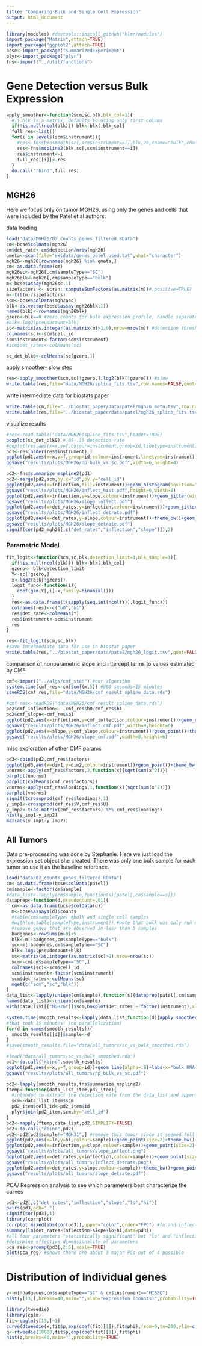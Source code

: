```yaml
---
title: "Comparing Bulk and Single Cell Expression"
output: html_document
---
```


```r
library(modules) #devtools::install_github("klmr/modules")
import_package("Matrix",attach=TRUE)
import_package("ggplot2",attach=TRUE)
bcse<-import_package("SummarizedExperiment")
plyr<-import_package("plyr")
fns<-import("../util/functions")
```

# Gene Detection versus Bulk Expression

```r
apply_smoother<-function(scm,sc,blk,blk_col=1){
  #if blk is a matrix, defaults to using only first column
  if(!is.null(ncol(blk))) blk<-blk[,blk_col]
  full_res<-list()
  for(i in levels(scm$instrument)){
    #res<-fns$binsmooth(sc[,scm$instrument==i],blk,20,xname="bulk",cname_base="sc")
    res<-fns$mspline2(blk,sc[,scm$instrument==i])
    res$instrument<-i
    full_res[[i]]<-res
  }
  do.call("rbind",full_res)
}
```

## MGH26

Here we focus only on tumor MGH26, using only the genes and cells that were included by the Patel et al authors.

data loading
```r
load("data/MGH26/02_counts_genes_filtered.RData")
cm<-bcse$colData(mgh26)
cm$det_rate<-cm$detection/nrow(mgh26)
gmeta<-scan(file="extdata/genes_patel_used.txt",what="character")
mgh26<-mgh26[rownames(mgh26) %in% gmeta,]
cm<-as.data.frame(cm)
mgh26sc<-mgh26[,cm$sampleType=="SC"]
mgh26blk<-mgh26[,cm$sampleType=="bulk"]
m<-bcse$assay(mgh26sc,1)
sizefactors <- scran::computeSumFactors(as.matrix(m))#,positive=TRUE)
m<-t(t(m)/sizefactors)
scm<-bcse$colData(mgh26sc)
blk<-as.vector(bcse$assay(mgh26blk,1))
names(blk)<-rownames(mgh26blk)
gzero<-blk==0 #zero counts for bulk expression profile, handle separately.
#blk<-log2(pseudocount+blk)
sc<-matrix(as.integer(as.matrix(m)>1.0),nrow=nrow(m)) #detection threshold = 1 normalized count
colnames(sc)<-scm$cell_id
scm$instrument<-factor(scm$instrument)
#scm$det_rates<-colMeans(sc)

sc_det_blk0<-colMeans(sc[gzero,])
```
apply smoother- slow step
```r
res<-apply_smoother(scm,sc[!gzero,],log2(blk[!gzero])) #slow
write.table(res,file="data/MGH26/spline_fits.tsv",row.names=FALSE,quot=FALSE)
```

write intermediate data for biostats paper
```r
write.table(cm,file="../biostat_paper/data/patel/mgh26_meta.tsv",row.names=FALSE,quot=FALSE)
write.table(res,file="../biostat_paper/data/patel/mgh26_spline_fits.tsv",row.names=FALSE,quot=FALSE)
```

visualize results
```r
#res<-read.table("data/MGH26/spline_fits.tsv",header=TRUE)
boxplot(sc_det_blk0) #.05-.15 detection rate
#ggplot(res,aes(x=x,y=f,colour=instrument,group=id,linetype=instrument))+geom_line()+theme_bw()
pd1<-res[order(res$instrument),]
ggplot(pd1,aes(x=x,y=f,group=id,colour=instrument,linetype=instrument))+geom_line(alpha=.5)+labs(x="bulk RNA-Seq log2-expression",y="single cell detection rate")+ theme_bw()#+geom_hline(yintercept=1,linetype=2)
ggsave("results/plots/MGH26/np_bulk_vs_sc.pdf",width=6,height=4)

pd2<-fns$summarize_mspline2(pd1)
pd2<-merge(pd2,scm,by.x="id",by.y="cell_id")
ggplot(pd2,aes(x=inflection,fill=instrument))+geom_histogram(position="dodge",bins=10,colour="black")+theme_bw()
ggsave("results/plots/MGH26/inflect_hist.pdf",height=6,width=8)
ggplot(pd2,aes(x=inflection,y=slope,colour=instrument))+geom_jitter(width=.2,size=2)+theme_bw()
ggsave("results/plots/MGH26/slope_inflect.pdf")
ggplot(pd2,aes(x=det_rates,y=inflection,colour=instrument))+geom_jitter(height=.2,size=2)+theme_bw()+xlab("detection rate")
ggsave("results/plots/MGH26/inflect_detrate.pdf")
ggplot(pd2,aes(x=det_rates,y=slope,colour=instrument))+theme_bw()+geom_point(size=2)
ggsave("results/plots/MGH26/slope_detrate.pdf")
signif(cor(pd2_mgh26[,c("det_rates","inflection","slope")]),2)
```

### Parametric Model

```r
fit_logit<-function(scm,sc,blk,detection_limit=1,blk_sample=1){
  if(!is.null(ncol(blk))) blk<-blk[,blk_col]
  gzero<- blk<detection_limit
  Y<-sc[!gzero,]
  x<-log2(blk[!gzero])
  logit_func<-function(i){
    coef(glm(Y[,i]~x,family=binomial()))
  }
  res<-as.data.frame(t(sapply(seq.int(ncol(Y)),logit_func)))
  colnames(res)<-c("b0","b1")
  res$det_rate<-colMeans(Y)
  res$instrument<-scm$instrument
  res
}

res<-fit_logit(scm,sc,blk)
#save intermediate data for use in biostat paper
write.table(res,"../biostat_paper/data/patel/mgh26_logit.tsv",quot=FALSE,row.names=FALSE)
```

comparison of nonparametric slope and intercept terms to values estimated by CMF
```r
cmf<-import("../algs/cmf_stan") #our algorithm
system.time(cmf_res<-cmf$cmf(m,5)) #880 seconds=15 minutes
saveRDS(cmf_res,file="data/MGH26/cmf_result_spline_data.rds")
```
```r
#cmf_res<-readRDS("data/MGH26/cmf_result_spline_data.rds")
pd2$cmf_inflection<- -cmf_res$b0/cmf_res$b1
pd2$cmf_slope<-cmf_res$b1
ggplot(pd2,aes(x=inflection,y=cmf_inflection,colour=instrument))+geom_point()+theme_bw()+xlab("nonparametric inflection point estimate")+ylab("CMF inflection point estimate") #correlation .93
ggsave("results/plots/MGH26/inflect_cmf.pdf",width=8,height=6)
ggplot(pd2,aes(x=slope,y=cmf_slope,colour=instrument))+geom_point()+theme_bw()+xlab("nonparametric slope estimate")+ylab("CMF slope estimate") #correlation .66
ggsave("results/plots/MGH26/slope_cmf.pdf",width=8,height=6)
```
misc exploration of other CMF params
```r
pd3<-cbind(pd2,cmf_res$factors)
ggplot(pd3,aes(x=dim1,y=dim2,colour=instrument))+geom_point()+theme_bw()
unorms<-apply(cmf_res$factors,2,function(x){sqrt(sum(x^2))})
barplot(unorms)
barplot(colMeans(cmf_res$factors))
vnorms<-apply(cmf_res$loadings,1,function(x){sqrt(sum(x^2))})
barplot(vnorms)
signif(tcrossprod(cmf_res$loadings),1)
y_imp1<-crossprod(cmf_res$V,cmf_res$U)
y_imp2<-t(as.matrix(cmf_res$factors) %*% cmf_res$loadings)
hist(y_imp1-y_imp2)
max(abs(y_imp1-y_imp2)) 
```

## All Tumors

Data pre-processing was done by Stephanie. Here we just load the expression set object she created. There was only one bulk sample for each tumor so use it as the baseline reference.

```r
load("data/02_counts_genes_filtered.RData")
cm<-as.data.frame(bcse$colData(patel))
cm$sample<-factor(cm$sample)
#data_list<-lapply(cm$sample,function(s){patel[,cm$sample==s]})
dataprep<-function(d,pseudocount=.01){
  cm<-as.data.frame(bcse$colData(d))
  m<-bcse$assays(d)$counts
  #table(cm$sampleType) #bulk and single cell samples
  #with(cm,table(sampleType,instrument)) #note that bulk was only run on HISEQ
  #remove genes that are observed in less than 5 samples
  badgenes<-rowSums(m>0)<5
  blk<-m[!badgenes,cm$sampleType=="bulk"]
  sc<-m[!badgenes,cm$sampleType=="SC"]
  blk<-log2(pseudocount+blk)
  sc<-matrix(as.integer(as.matrix(sc)>0),nrow=nrow(sc))
  scm<-cm[cm$sampleType=="SC",]
  colnames(sc)<-scm$cell_id
  scm$instrument<-factor(scm$instrument)
  scm$det_rates<-colMeans(sc)
  mget(c("scm","sc","blk"))
}
data_list<-lapply(unique(cm$sample),function(s){dataprep(patel[,cm$sample==s])})
names(data_list)<-unique(cm$sample)
with(data_list[["MGH26"]]$scm,boxplot(det_rates ~ factor(instrument),xlab="sequencing instrument",ylab="detection rate"))
```

```r
system.time(smooth_results<-lapply(data_list,function(d){apply_smoother(d$scm,d$sc,d$blk)}))
#that took 15 minutes! (no parallelization)
for(d in names(smooth_results)){
  smooth_results[[d]]$sample<-d
}
#save(smooth_results,file="data/all_tumors/sc_vs_bulk_smoothed.rda")
```

```r
#load("data/all_tumors/sc_vs_bulk_smoothed.rda")
pd1<-do.call("rbind",smooth_results)
ggplot(pd1,aes(x=x,y=f,group=id))+geom_line(alpha=.8)+labs(x="bulk RNA-Seq binned avg expr",y="single cell detection rate")+ theme_bw()+geom_hline(yintercept=1,linetype=2)+facet_wrap(~sample)
ggsave("results/plots/all_tumors/np_bulk_vs_sc.pdf")

pd2<-lapply(smooth_results,fns$summarize_mspline2)
ftemp<-function(data_list_item,pd2_item){
  #intended to extract the detection rate from the data_list and append to the pd2 data frame
  scm<-data_list_item$scm
  pd2_item$cell_id<-pd2_item$id
  plyr$join(pd2_item,scm,by="cell_id")
}
pd2<-mapply(ftemp,data_list,pd2,SIMPLIFY=FALSE)
pd2<-do.call("rbind",pd2)
pd2<-pd2[pd2$sample!="MGH31",] #remove this tumor since it seemed full of errors
ggplot(pd2,aes(x=lo,y=hi,colour=sample))+geom_point(size=2)+theme_bw()+xlim(0,.25)+ylim(.75,1)
ggplot(pd2,aes(x=inflection,y=slope,colour=sample))+geom_point(size=2)+theme_bw()
ggsave("results/plots/all_tumors/slope_inflect.png")
ggplot(pd2,aes(x=det_rates,y=inflection,colour=sample))+geom_point(size=2)+theme_bw()+xlab("Cellular Detection Rate")+ylab("Inflection of Monotonic Smoother")
ggsave("results/plots/all_tumors/inflect_detrate.png")
ggplot(pd2,aes(x=det_rates,y=slope,colour=sample))+theme_bw()+geom_point(size=2)
ggsave("results/plots/all_tumors/slope_detrate.pdf")
```

PCA/ Regression analysis to see which parameters best characterize the curves

```r
pd3<-pd2[,c("det_rates","inflection","slope","lo","hi")]
pairs(pd3,pch=".")
signif(cor(pd3),1)
library(corrplot)
corrplot.mixed(abs(cor(pd3)),upper="color",order="FPC") #lo and inflection are strongest predictors
summary(lm(det_rates~inflection+slope+lo+hi,data=pd3))
#all four parameters "statistically significant" but "lo" and "inflection" are strongest
#determine effective dimensionality of parameters
pca_res<-prcomp(pd3[,2:5],scale=TRUE)
plot(pca_res) #shows there are about 3 major PCs out of 4 possible
```


# Distribution of Individual genes

```r
y<-m[!badgenes,cm$sampleType=="SC" & cm$instrument=="HISEQ"]
hist(y[13,],breaks=40,main="",xlab="expression (counts)",probability=TRUE)

library(tweedie)
library(cplm)
fit<-cpglm(y[13,]~1)
curve(dtweedie(x,fit$p,exp(coef(fit)[1]),fit$phi),from=0,to=200,ylim=c(0,.0015))
q<-rtweedie(10000,fit$p,exp(coef(fit)[1]),fit$phi)
hist(q,breaks=40,main="",probability=TRUE)
```